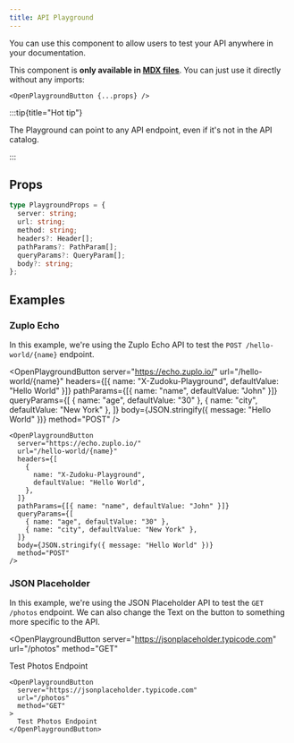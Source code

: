 ```yaml
---
title: API Playground
---
```


You can use this component to allow users to test your API anywhere in your documentation.

This component is **only available in [MDX files](/markdown/mdx)**. You can just use it directly without any imports:

```tsx
<OpenPlaygroundButton {...props} />
```

:::tip{title="Hot tip"}

The Playground can point to any API endpoint, even if it's not in the API catalog.

:::

## Props

```ts
type PlaygroundProps = {
  server: string;
  url: string;
  method: string;
  headers?: Header[];
  pathParams?: PathParam[];
  queryParams?: QueryParam[];
  body?: string;
};
```

## Examples

### Zuplo Echo

In this example, we're using the Zuplo Echo API to test the `POST /hello-world/{name}` endpoint.

<OpenPlaygroundButton
  server="https://echo.zuplo.io/"
  url="/hello-world/{name}"
  headers={[{ name: "X-Zudoku-Playground", defaultValue: "Hello World" }]}
  pathParams={[{ name: "name", defaultValue: "John" }]}
  queryParams={[
    { name: "age", defaultValue: "30" },
    { name: "city", defaultValue: "New York" },
  ]}
  body={JSON.stringify({ message: "Hello World" })}
  method="POST"
/>

```tsx
<OpenPlaygroundButton
  server="https://echo.zuplo.io/"
  url="/hello-world/{name}"
  headers={[
    {
      name: "X-Zudoku-Playground",
      defaultValue: "Hello World",
    },
  ]}
  pathParams={[{ name: "name", defaultValue: "John" }]}
  queryParams={[
    { name: "age", defaultValue: "30" },
    { name: "city", defaultValue: "New York" },
  ]}
  body={JSON.stringify({ message: "Hello World" })}
  method="POST"
/>
```

### JSON Placeholder

In this example, we're using the JSON Placeholder API to test the `GET /photos` endpoint.
We can also change the Text on the button to something more specific to the API.

<OpenPlaygroundButton
  server="https://jsonplaceholder.typicode.com"
  url="/photos"
  method="GET"
>
  Test Photos Endpoint
</OpenPlaygroundButton>

```tsx
<OpenPlaygroundButton
  server="https://jsonplaceholder.typicode.com"
  url="/photos"
  method="GET"
>
  Test Photos Endpoint
</OpenPlaygroundButton>
```
